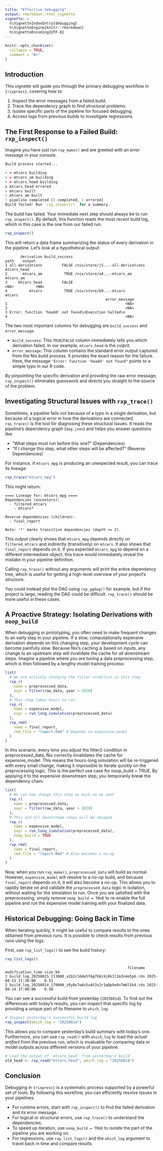 ```yaml
---
title: "Effective debugging"
output: rmarkdown::html_vignette
vignette: >
  %\VignetteIndexEntry{debugging}
  %\VignetteEngine{knitr::rmarkdown}
  %\VignetteEncoding{UTF-8}
---
```


```r
knitr::opts_chunk$set(
  collapse = TRUE,
  comment = "#>"
)
```

## Introduction

This vignette will guide you through the primary debugging workflow in `{rixpress}`, covering how to:

1.  Inspect the error messages from a failed build.
2.  Trace the dependency graph to find structural problems.
3.  Isolate specific parts of the pipeline for focused debugging.
4.  Access logs from previous builds to investigate regressions.

## The First Response to a Failed Build: `rxp_inspect()`

Imagine you have just run `rxp_make()` and are greeted with an error message in your console.

```r
Build process started...

+ > mtcars building
+ > mtcars_am building
+ > mtcars_head building
x mtcars_head errored
✓ mtcars built
✓ mtcars_am built
! pipeline completed [2 completed, 1 errored]
Build failed! Run `rxp_inspect()` for a summary.
```

The build has failed. Your immediate next step should always be to run
`rxp_inspect()`. By default, this function reads the most recent build log,
which in this case is the one from our failed run.

```r
rxp_inspect()
```

This will return a data frame summarizing the status of every derivation in the pipeline. Let's look at a hypothetical output:

```
       derivation build_success                                               path    output
1 all-derivations         FALSE /nix/store/j5...-all-derivations       mtcars_head
2       mtcars_am          TRUE /nix/store/a4...-mtcars_am                  mtcars_am
3     mtcars_head         FALSE                                      <NA>          <NA>
4          mtcars          TRUE /nix/store/b9...-mtcars                       mtcars
                                              error_message
1                                                      <NA>
2                                                      <NA>
3 Error: function 'headd' not found\nExecution halted\n
4                                                      <NA>
```

The two most important columns for debugging are `build_success` and `error_message`.

-   `build_success`: This `TRUE`/`FALSE` column immediately tells you which
    derivation failed. In our example, `mtcars_head` is the culprit.
-   `error_message`: This column contains the standard error output captured
    from the Nix build process. It provides the exact reason for the failure.
    Here, the message `"Error: function 'headd' not found"` points to a simple
    typo in our R code.

By pinpointing the specific derivation and providing the raw error message,
`rxp_inspect()` eliminates guesswork and directs you straight to the source of
the problem.

## Investigating Structural Issues with `rxp_trace()`

Sometimes, a pipeline fails not because of a typo in a single derivation, but
because of a logical error in how the derivations are connected. `rxp_trace()`
is the tool for diagnosing these structural issues. It reads the pipeline's
dependency graph (`dag.json`) and helps you answer questions like:

-   "What steps must run before this one?" (Dependencies)
-   "If I change this step, what other steps will be affected?" (Reverse Dependencies)

For instance, if `mtcars_mpg` is producing an unexpected result, you can trace its lineage:

```r
rxp_trace("mtcars_mpg")
```

This might return:

```
==== Lineage for: mtcars_mpg ====
Dependencies (ancestors):
  - filtered_mtcars
    - mtcars*

Reverse dependencies (children):
  - final_report

Note: '*' marks transitive dependencies (depth >= 2).
```

This output clearly shows that `mtcars_mpg` depends directly on
`filtered_mtcars` and indirectly (transitively) on `mtcars`. It also shows that
`final_report` depends on it. If you expected `mtcars_mpg` to depend on a
different intermediate object, this trace would immediately reveal the mistake
in your pipeline definition.

Calling `rxp_trace()` without any arguments will print the entire dependency
tree, which is useful for getting a high-level overview of your project's
structure.

You could instead plot the DAG using `rxp_ggdag()` for example, but if the project
is large, reading the DAG could be difficult. `rxp_trace()` should be more useful
in these cases.

## A Proactive Strategy: Isolating Derivations with `noop_build`

When debugging or prototyping, you often need to make frequent changes to an
early step in your pipeline. If a slow, computationally expensive derivation
depends on this changing step, your development cycle can become painfully slow.
Because Nix's caching is based on inputs, any change to an upstream step will
invalidate the cache for all downstream steps. Imagine a pipeline where you are
tuning a data preprocessing step, which is then followed by a lengthy model
training process:

```r
list(
  # We are actively changing the filter condition in this step
  rxp_r(
    name = preprocessed_data,
    expr = filter(raw_data, year > 2020)
  ),
  # This step takes hours to run
  rxp_r(
    name = expensive_model,
    expr = run_long_simulation(preprocessed_data)
  ),
  rxp_rmd(
    name = final_report,
    rmd_file = "report.Rmd" # Depends on expensive_model
  )
)

```

In this scenario, every time you adjust the filter() condition in
preprocessed_data, Nix correctly invalidates the cache for expensive_model. This
means the hours-long simulation will be re-triggered with every small change,
making it impossible to iterate quickly on the preprocessing logic. This is the
perfect use case for noop_build = TRUE. By applying it to the expensive
downstream step, you temporarily break the dependency chain:

```r
list(
  # We can now change this step as much as we want
  rxp_r(
    name = preprocessed_data,
    expr = filter(raw_data, year > 2020)
  ),
  # This and all downstream steps will be skipped
  rxp_r(
    name = expensive_model,
    expr = run_long_simulation(preprocessed_data),
    noop_build = TRUE
  ),
  rxp_rmd(
    name = final_report,
    rmd_file = "report.Rmd" # Also becomes a no-op
  )
)
```

Now, when you run `rxp_make()`, `preprocessed_data` will build as normal.
However, `expensive_model` will resolve to a no-op build, and because `final_report`
depends on it, it will also become a no-op. This allows you to rapidly iterate
on and validate the `preprocessed_data` logic in isolation, without waiting for
the simulation to run. Once you are satisfied with the preprocessing, simply
remove `noop_build = TRUE` to re-enable the full pipeline and run the expensive
model training with your finalized data.

## Historical Debugging: Going Back in Time

When iterating quickly, it might be useful to compare results to the ones
obtained from previous runs. It is possible to check results from previous
runs using the logs.

First, use `rxp_list_logs()` to see the build history:

```r
rxp_list_logs()
```

```
                                                        filename   modification_time size_kb
1 build_log_20250815_113000_a1b2c3d4e5f6g7h8i9j0k1l2m3n4o5p6.rds 2025-08-15 11:30:00    0.51
2 build_log_20250814_170000_z9y8x7w6v5u4t3s2r1q0p9o8n7m6l5k4.rds 2025-08-14 17:00:00    0.50
```

You can see a successful build from yesterday (`20250814`). To find out the
differences with today's results, you can inspect that specific log by providing
a unique part of its filename to `which_log`:

```r
# Inspect yesterday's successful build log
rxp_inspect(which_log = "20250814")
```

This allows you to compare yesterday's build summary with today's one.
Furthermore, you can use `rxp_read()` with `which_log` to load the *actual
artifact* from the previous run, which is invaluable for comparing data or model
outputs across different versions of your pipeline.

```r
# Load the output of `mtcars_head` from yesterday's build
old_head <- rxp_read("mtcars_head", which_log = "20250814")
```

## Conclusion

Debugging in `{rixpress}` is a systematic process supported by a powerful set of
tools. By following this workflow, you can efficiently resolve issues in your
pipelines:

- For runtime errors, start with `rxp_inspect()` to find the failed derivation and its error message.
- For logical or structural errors, use `rxp_trace()` to understand the dependencies.
- To speed up iteration, use `noop_build = TRUE` to isolate the part of the pipeline you are working on.
- For regressions, use `rxp_list_logs()` and the `which_log` argument to travel back in time and compare results.
